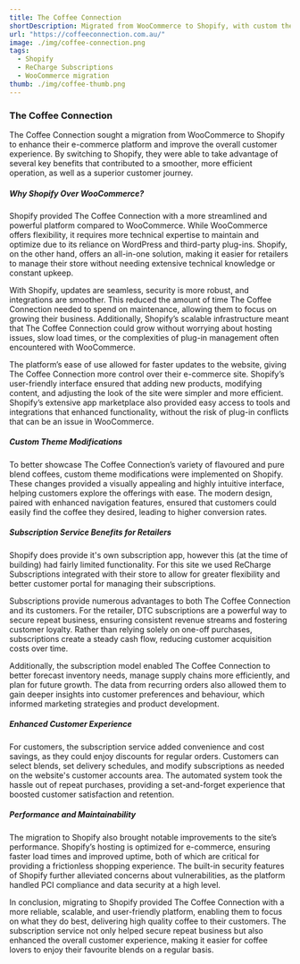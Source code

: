 ```yaml
---
title: The Coffee Connection
shortDescription: Migrated from WooCommerce to Shopify, with custom theme modifications to improve functionality. It includes a subscription service allowing customers to receive fresh coffee delivered regularly. The design is user-friendly, focusing on their branding and promoting their unique flavoured coffee offerings.
url: "https://coffeeconnection.com.au/"
image: ./img/coffee-connection.png
tags:
  - Shopify
  - ReCharge Subscriptions
  - WooCommerce migration
thumb: ./img/coffee-thumb.png
---
```


### The Coffee Connection

The Coffee Connection sought a migration from WooCommerce to Shopify to enhance their e-commerce platform and improve the overall customer experience. By switching to Shopify, they were able to take advantage of several key benefits that contributed to a smoother, more efficient operation, as well as a superior customer journey.

##### Why Shopify Over WooCommerce?

Shopify provided The Coffee Connection with a more streamlined and powerful platform compared to WooCommerce. While WooCommerce offers flexibility, it requires more technical expertise to maintain and optimize due to its reliance on WordPress and third-party plug-ins. Shopify, on the other hand, offers an all-in-one solution, making it easier for retailers to manage their store without needing extensive technical knowledge or constant upkeep.

With Shopify, updates are seamless, security is more robust, and integrations are smoother. This reduced the amount of time The Coffee Connection needed to spend on maintenance, allowing them to focus on growing their business. Additionally, Shopify’s scalable infrastructure meant that The Coffee Connection could grow without worrying about hosting issues, slow load times, or the complexities of plug-in management often encountered with WooCommerce.

The platform’s ease of use allowed for faster updates to the website, giving The Coffee Connection more control over their e-commerce site. Shopify’s user-friendly interface ensured that adding new products, modifying content, and adjusting the look of the site were simpler and more efficient. Shopify’s extensive app marketplace also provided easy access to tools and integrations that enhanced functionality, without the risk of plug-in conflicts that can be an issue in WooCommerce.

##### Custom Theme Modifications

To better showcase The Coffee Connection’s variety of flavoured and pure blend coffees, custom theme modifications were implemented on Shopify. These changes provided a visually appealing and highly intuitive interface, helping customers explore the offerings with ease. The modern design, paired with enhanced navigation features, ensured that customers could easily find the coffee they desired, leading to higher conversion rates.

##### Subscription Service Benefits for Retailers

Shopify does provide it's own subscription app, however this (at the time of building) had fairly limited functionality. For this site we used ReCharge Subscriptions integrated with their store to allow for greater flexibility and better customer portal for managing their subscriptions.

Subscriptions provide numerous advantages to both The Coffee Connection and its customers. For the retailer, DTC subscriptions are a powerful way to secure repeat business, ensuring consistent revenue streams and fostering customer loyalty. Rather than relying solely on one-off purchases, subscriptions create a steady cash flow, reducing customer acquisition costs over time.

Additionally, the subscription model enabled The Coffee Connection to better forecast inventory needs, manage supply chains more efficiently, and plan for future growth. The data from recurring orders also allowed them to gain deeper insights into customer preferences and behaviour, which informed marketing strategies and product development.

##### Enhanced Customer Experience

For customers, the subscription service added convenience and cost savings, as they could enjoy discounts for regular orders. Customers can select blends, set delivery schedules, and modify subscriptions as needed on the website's customer accounts area. The automated system took the hassle out of repeat purchases, providing a set-and-forget experience that boosted customer satisfaction and retention.

##### Performance and Maintainability

The migration to Shopify also brought notable improvements to the site’s performance. Shopify’s hosting is optimized for e-commerce, ensuring faster load times and improved uptime, both of which are critical for providing a frictionless shopping experience. The built-in security features of Shopify further alleviated concerns about vulnerabilities, as the platform handled PCI compliance and data security at a high level.

In conclusion, migrating to Shopify provided The Coffee Connection with a more reliable, scalable, and user-friendly platform, enabling them to focus on what they do best, delivering high quality coffee to their customers. The subscription service not only helped secure repeat business but also enhanced the overall customer experience, making it easier for coffee lovers to enjoy their favourite blends on a regular basis.

